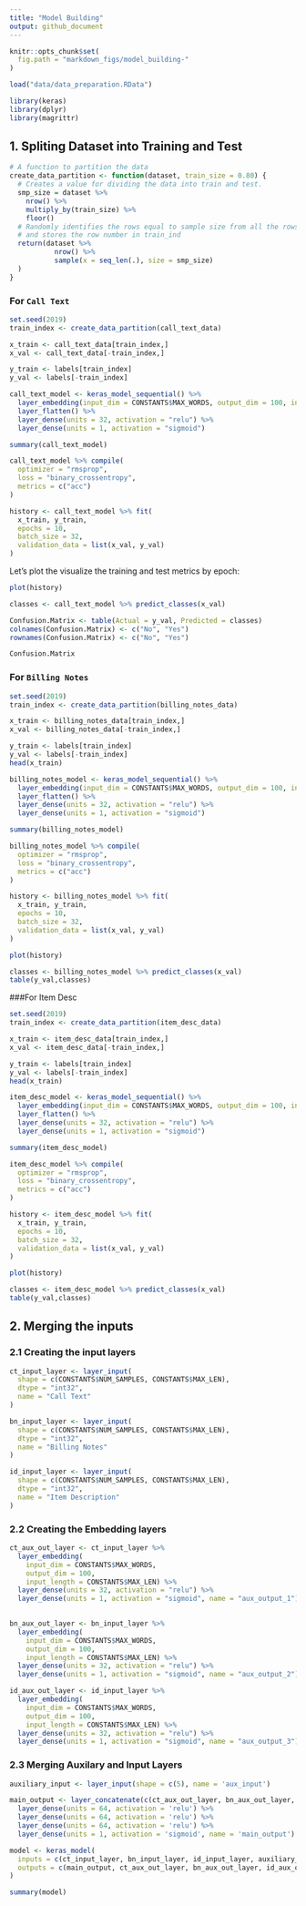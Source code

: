 ```yaml
---
title: "Model Building"
output: github_document
---
```


```r
knitr::opts_chunk$set(
  fig.path = "markdown_figs/model_building-"
)

load("data/data_preparation.RData")
```

```r
library(keras)
library(dplyr)
library(magrittr)
```

## 1. Spliting Dataset into Training and Test

```r
# A function to partition the data
create_data_partition <- function(dataset, train_size = 0.80) {
  # Creates a value for dividing the data into train and test.
  smp_size = dataset %>%
    nrow() %>%
    multiply_by(train_size) %>%
    floor()
  # Randomly identifies the rows equal to sample size from all the rows of dataset dataset
  # and stores the row number in train_ind
  return(dataset %>%
           nrow() %>%
           sample(x = seq_len(.), size = smp_size)
  )
}
```

### For `Call Text`

```r
set.seed(2019)
train_index <- create_data_partition(call_text_data)

x_train <- call_text_data[train_index,]
x_val <- call_text_data[-train_index,]

y_train <- labels[train_index]
y_val <- labels[-train_index]
```


```r
call_text_model <- keras_model_sequential() %>% 
  layer_embedding(input_dim = CONSTANTS$MAX_WORDS, output_dim = 100, input_length = CONSTANTS$MAX_LEN) %>% 
  layer_flatten() %>% 
  layer_dense(units = 32, activation = "relu") %>% 
  layer_dense(units = 1, activation = "sigmoid")

summary(call_text_model)
```

```r
call_text_model %>% compile(
  optimizer = "rmsprop",
  loss = "binary_crossentropy",
  metrics = c("acc")
)

history <- call_text_model %>% fit(
  x_train, y_train,
  epochs = 10,
  batch_size = 32,
  validation_data = list(x_val, y_val)
)
```

Let's plot the visualize the training and test metrics by epoch:

```r
plot(history)
```

```r
classes <- call_text_model %>% predict_classes(x_val)

Confusion.Matrix <- table(Actual = y_val, Predicted = classes)
colnames(Confusion.Matrix) <- c("No", "Yes")
rownames(Confusion.Matrix) <- c("No", "Yes")

Confusion.Matrix
```

### For `Billing Notes`

```r
set.seed(2019)
train_index <- create_data_partition(billing_notes_data)

x_train <- billing_notes_data[train_index,]
x_val <- billing_notes_data[-train_index,]

y_train <- labels[train_index]
y_val <- labels[-train_index]
head(x_train)
```

```r
billing_notes_model <- keras_model_sequential() %>% 
  layer_embedding(input_dim = CONSTANTS$MAX_WORDS, output_dim = 100, input_length = CONSTANTS$MAX_LEN) %>% 
  layer_flatten() %>% 
  layer_dense(units = 32, activation = "relu") %>% 
  layer_dense(units = 1, activation = "sigmoid")

summary(billing_notes_model)
```

```r
billing_notes_model %>% compile(
  optimizer = "rmsprop",
  loss = "binary_crossentropy",
  metrics = c("acc")
)

history <- billing_notes_model %>% fit(
  x_train, y_train,
  epochs = 10,
  batch_size = 32,
  validation_data = list(x_val, y_val)
)
```

```r
plot(history)
```

```r
classes <- billing_notes_model %>% predict_classes(x_val)
table(y_val,classes)
```

###For Item Desc

```r
set.seed(2019)
train_index <- create_data_partition(item_desc_data)

x_train <- item_desc_data[train_index,]
x_val <- item_desc_data[-train_index,]

y_train <- labels[train_index]
y_val <- labels[-train_index]
head(x_train)
```

```r
item_desc_model <- keras_model_sequential() %>% 
  layer_embedding(input_dim = CONSTANTS$MAX_WORDS, output_dim = 100, input_length = CONSTANTS$MAX_LEN) %>% 
  layer_flatten() %>% 
  layer_dense(units = 32, activation = "relu") %>% 
  layer_dense(units = 1, activation = "sigmoid")

summary(item_desc_model)
```

```r
item_desc_model %>% compile(
  optimizer = "rmsprop",
  loss = "binary_crossentropy",
  metrics = c("acc")
)

history <- item_desc_model %>% fit(
  x_train, y_train,
  epochs = 10,
  batch_size = 32,
  validation_data = list(x_val, y_val)
)
```

```r
plot(history)
```

```r
classes <- item_desc_model %>% predict_classes(x_val)
table(y_val,classes)
```

## 2. Merging the inputs

### 2.1 Creating the input layers

```r
ct_input_layer <- layer_input(
  shape = c(CONSTANTS$NUM_SAMPLES, CONSTANTS$MAX_LEN),
  dtype = "int32",
  name = "Call Text"
)

bn_input_layer <- layer_input(
  shape = c(CONSTANTS$NUM_SAMPLES, CONSTANTS$MAX_LEN),
  dtype = "int32",
  name = "Billing Notes"
)

id_input_layer <- layer_input(
  shape = c(CONSTANTS$NUM_SAMPLES, CONSTANTS$MAX_LEN),
  dtype = "int32",
  name = "Item Description"
)
```


### 2.2 Creating the Embedding layers

```r
ct_aux_out_layer <- ct_input_layer %>% 
  layer_embedding(
    input_dim = CONSTANTS$MAX_WORDS,
    output_dim = 100, 
    input_length = CONSTANTS$MAX_LEN) %>%
  layer_dense(units = 32, activation = "relu") %>% 
  layer_dense(units = 1, activation = "sigmoid", name = "aux_output_1")
  

bn_aux_out_layer <- bn_input_layer %>% 
  layer_embedding(
    input_dim = CONSTANTS$MAX_WORDS,
    output_dim = 100, 
    input_length = CONSTANTS$MAX_LEN) %>%
  layer_dense(units = 32, activation = "relu") %>% 
  layer_dense(units = 1, activation = "sigmoid", name = "aux_output_2")

id_aux_out_layer <- id_input_layer %>% 
  layer_embedding(
    input_dim = CONSTANTS$MAX_WORDS,
    output_dim = 100, 
    input_length = CONSTANTS$MAX_LEN) %>%
  layer_dense(units = 32, activation = "relu") %>% 
  layer_dense(units = 1, activation = "sigmoid", name = "aux_output_3")
```

### 2.3 Merging Auxilary and Input Layers

```r
auxiliary_input <- layer_input(shape = c(5), name = 'aux_input')

main_output <- layer_concatenate(c(ct_aux_out_layer, bn_aux_out_layer, id_aux_out_layer, auxiliary_input)) %>%  
  layer_dense(units = 64, activation = 'relu') %>% 
  layer_dense(units = 64, activation = 'relu') %>% 
  layer_dense(units = 64, activation = 'relu') %>% 
  layer_dense(units = 1, activation = 'sigmoid', name = 'main_output')
```

```r
model <- keras_model(
  inputs = c(ct_input_layer, bn_input_layer, id_input_layer, auxiliary_input), 
  outputs = c(main_output, ct_aux_out_layer, bn_aux_out_layer, id_aux_out_layer)
)
```


```r
summary(model)
```

